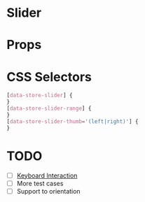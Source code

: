 
# Slider

<Canvas>
  <Story id="atoms-slider--slider" />
</Canvas>

# Props

<ArgsTable of={Slider} />

# CSS Selectors

```css
[data-store-slider] {
}
[data-store-slider-range] {
}
[data-store-slider-thumb='(left|right)'] {
}
```

# TODO

- [ ] [Keyboard Interaction](https://www.w3.org/TR/wai-aria-practices-1.2/#slidertwothumb_kbd_interaction)
- [ ] More test cases
- [ ] Support to orientation
